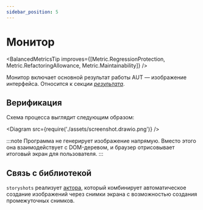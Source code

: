 ```yaml
---
sidebar_position: 5
---
```



# Монитор

<BalancedMetricsTip improves={[Metric.RegressionProtection, Metric.RefactoringAllowance, Metric.Maintainability]} />

Монитор включает основной результат работы AUT — изображение интерфейса.
Относится к секции [*результата*](/specification/requirements/borders#определение-границ).

## Верификация

Схема процесса выглядит следующим образом:

<Diagram src={require('./assets/screenshot.drawio.png')} />

:::note
Программа не генерирует изображение напрямую. Вместо этого она взаимодействует с DOM-деревом, и браузер отрисовывает
итоговый экран для пользователя.
:::

## Связь с библиотекой

`storyshots` реализует [актора](/API/story-elements/actor), который комбинирует автоматическое создание изображений через снимки экрана с
возможностью создания промежуточных снимков.
